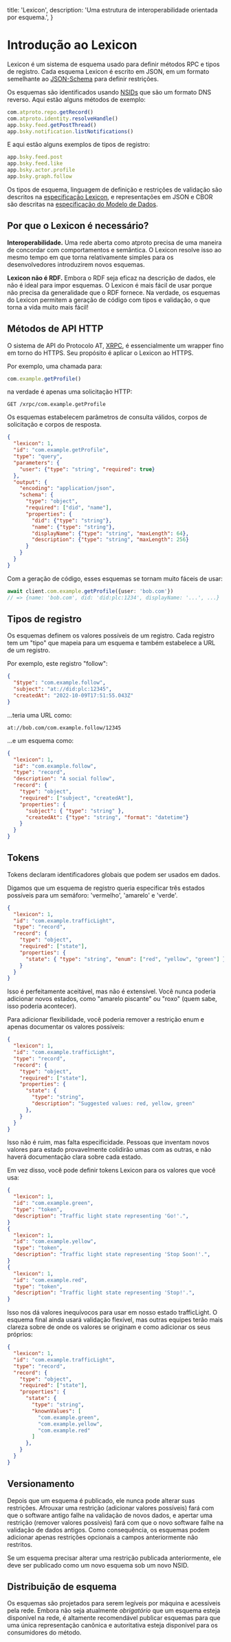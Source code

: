   title: 'Lexicon',
  description:
    'Uma estrutura de interoperabilidade orientada por esquema.',
}

# Introdução ao Lexicon

Lexicon é um sistema de esquema usado para definir métodos RPC e tipos de registro. Cada esquema Lexicon é escrito em JSON, em um formato semelhante ao [JSON-Schema](https://json-schema.org/) para definir restrições.

Os esquemas são identificados usando [NSIDs](/specs/nsid) que são um formato DNS reverso. Aqui estão alguns métodos de exemplo:

```typescript
com.atproto.repo.getRecord()
com.atproto.identity.resolveHandle()
app.bsky.feed.getPostThread()
app.bsky.notification.listNotifications()
```

E aqui estão alguns exemplos de tipos de registro:

```typescript
app.bsky.feed.post
app.bsky.feed.like
app.bsky.actor.profile
app.bsky.graph.follow
```

Os tipos de esquema, linguagem de definição e restrições de validação são descritos na [especificação Lexicon](/specs/lexicon), e representações em JSON e CBOR são descritas na [especificação do Modelo de Dados](/specs/data-model).

## Por que o Lexicon é necessário?

**Interoperabilidade.** Uma rede aberta como atproto precisa de uma maneira de concordar com comportamentos e semântica. O Lexicon resolve isso ao mesmo tempo em que torna relativamente simples para os desenvolvedores introduzirem novos esquemas.

**Lexicon não é RDF.** Embora o RDF seja eficaz na descrição de dados, ele não é ideal para impor esquemas. O Lexicon é mais fácil de usar porque não precisa da generalidade que o RDF fornece. Na verdade, os esquemas do Lexicon permitem a geração de código com tipos e validação, o que torna a vida muito mais fácil!

## Métodos de API HTTP

O sistema de API do Protocolo AT, [XRPC](/specs/xrpc), é essencialmente um wrapper fino em torno do HTTPS. Seu propósito é aplicar o Lexicon ao HTTPS.

Por exemplo, uma chamada para:

```typescript
com.example.getProfile()
```

na verdade é apenas uma solicitação HTTP:

```text
GET /xrpc/com.example.getProfile
```

Os esquemas estabelecem parâmetros de consulta válidos, corpos de solicitação e corpos de resposta.

```json
{
  "lexicon": 1,
  "id": "com.example.getProfile",
  "type": "query",
  "parameters": {
    "user": {"type": "string", "required": true}
  },
  "output": {
    "encoding": "application/json",
    "schema": {
      "type": "object",
      "required": ["did", "name"],
      "properties": {
        "did": {"type": "string"},
        "name": {"type": "string"},
        "displayName": {"type": "string", "maxLength": 64},
        "description": {"type": "string", "maxLength": 256}
      }
    }
  }
}
```

Com a geração de código, esses esquemas se tornam muito fáceis de usar:

```typescript
await client.com.example.getProfile({user: 'bob.com'})
// => {name: 'bob.com', did: 'did:plc:1234', displayName: '...', ...}
```

## Tipos de registro

Os esquemas definem os valores possíveis de um registro. Cada registro tem um "tipo" que mapeia para um esquema e também estabelece a URL de um registro.

Por exemplo, este registro "follow":

```json
{
  "$type": "com.example.follow",
  "subject": "at://did:plc:12345",
  "createdAt": "2022-10-09T17:51:55.043Z"
}
```

...teria uma URL como:

```text
at://bob.com/com.example.follow/12345
```

...e um esquema como:

```json
{
  "lexicon": 1,
  "id": "com.example.follow",
  "type": "record",
  "description": "A social follow",
  "record": {
    "type": "object",
    "required": ["subject", "createdAt"],
    "properties": {
      "subject": { "type": "string" },
      "createdAt": {"type": "string", "format": "datetime"}
    }
  }
}
```

## Tokens

Tokens declaram identificadores globais que podem ser usados ​​em dados.

Digamos que um esquema de registro queria especificar três estados possíveis para um semáforo: 'vermelho', 'amarelo' e 'verde'.

```json
{
  "lexicon": 1,
  "id": "com.example.trafficLight",
  "type": "record",
  "record": {
    "type": "object",
    "required": ["state"],
    "properties": {
      "state": { "type": "string", "enum": ["red", "yellow", "green"] },
    }
  }
}
```

Isso é perfeitamente aceitável, mas não é extensível. Você nunca poderia adicionar novos estados, como "amarelo piscante" ou "roxo" (quem sabe, isso poderia acontecer).

Para adicionar flexibilidade, você poderia remover a restrição enum e apenas documentar os valores possíveis:

```json
{
  "lexicon": 1,
  "id": "com.example.trafficLight",
  "type": "record",
  "record": {
    "type": "object",
    "required": ["state"],
    "properties": {
      "state": {
        "type": "string",
        "description": "Suggested values: red, yellow, green"
      },
    }
  }
}
```

Isso não é ruim, mas falta especificidade. Pessoas que inventam novos valores para estado provavelmente colidirão umas com as outras, e não haverá documentação clara sobre cada estado.

Em vez disso, você pode definir tokens Lexicon para os valores que você usa:

```json
{
  "lexicon": 1,
  "id": "com.example.green",
  "type": "token",
  "description": "Traffic light state representing 'Go!'.",
}
{
  "lexicon": 1,
  "id": "com.example.yellow",
  "type": "token",
  "description": "Traffic light state representing 'Stop Soon!'.",
}
{
  "lexicon": 1,
  "id": "com.example.red",
  "type": "token",
  "description": "Traffic light state representing 'Stop!'.",
}
```

Isso nos dá valores inequívocos para usar em nosso estado trafficLight. O esquema final ainda usará validação flexível, mas outras equipes terão mais clareza sobre de onde os valores se originam e como adicionar os seus próprios:

```json
{
  "lexicon": 1,
  "id": "com.example.trafficLight",
  "type": "record",
  "record": {
    "type": "object",
    "required": ["state"],
    "properties": {
      "state": {
        "type": "string",
        "knownValues": [
          "com.example.green",
          "com.example.yellow",
          "com.example.red"
        ]
      },
    }
  }
}
```

## Versionamento

Depois que um esquema é publicado, ele nunca pode alterar suas restrições. Afrouxar uma restrição (adicionar valores possíveis) fará com que o software antigo falhe na validação de novos dados, e apertar uma restrição (remover valores possíveis) fará com que o novo software falhe na validação de dados antigos. Como consequência, os esquemas podem adicionar apenas restrições opcionais a campos anteriormente não restritos.

Se um esquema precisar alterar uma restrição publicada anteriormente, ele deve ser publicado como um novo esquema sob um novo NSID.

## Distribuição de esquema

Os esquemas são projetados para serem legíveis por máquina e acessíveis pela rede. Embora não seja atualmente _obrigatório_ que um esquema esteja disponível na rede, é altamente recomendável publicar esquemas para que uma única representação canônica e autoritativa esteja disponível para os consumidores do método.